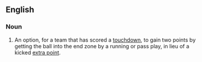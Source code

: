 ==English==

===Noun===
{{en-noun|head=[[two]]-[[point]] [[conversion]]}}

# {{context|American football|lang=en}} An option, for a team that has scored a [[touchdown]], to gain two points by getting the ball into the end zone by a running or pass play, in lieu of a kicked [[extra point]].